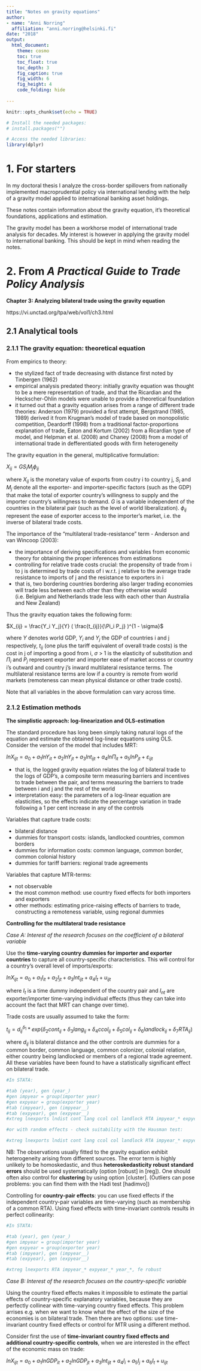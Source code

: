 ```yaml
---
title: "Notes on gravity equations"
author: 
- name: "Anni Norring"
  affiliation: "anni.norring@helsinki.fi"
date: "2018"
output:
  html_document:
    theme: cosmo
    toc: true
    toc_float: true
    toc_depth: 3
    fig_caption: true
    fig_width: 6
    fig_height: 4
    code_folding: hide
 
---
```


```r
knitr::opts_chunk$set(echo = TRUE)
```

```r
# Install the needed packages:
# install.packages("")

# Access the needed libraries:
library(dplyr)
```

# 1. For starters

In my doctoral thesis I analyze the cross-border spillovers from nationally implemented macroprudential policy via international lending with the help of a gravity model applied to international banking asset holdings. 

These notes contain information about the gravity equation, it's theoretical foundations, applications and estimation. 

The gravity model has been a workhorse model of international trade analysis for decades. My interest is however in applying the gravity model to international banking. This should be kept in mind when reading the notes.

# 2. From *A Practical Guide to Trade Policy Analysis*

**Chapter 3: Analyzing bilateral trade using the gravity equation**

https://vi.unctad.org/tpa/web/vol1/ch3.html

## 2.1 Analytical tools

### 2.1.1 The gravity equation: theoretical equation

From empirics to theory:

- the stylized fact of trade decreasing with distance first noted by Tinbergen (1962)
- empirical analysis predated theory: initially gravity equation was thought to be a mere representation of trade, and that the Ricardian and the Heckscher-Ohlin models were unable to provide a theoretical foundation
- it turned out that a gravity equation arises from a range of different trade theories: Anderson (1979) provided a first attempt, Bergstrand (1985, 1989) derived it from Krugman's model of trade based on monopolistic competition, Deardorff (1998) from a traditional factor-proportions explanation of trade, Eaton and Kortum (2002) from a Ricardian type of model, and Helpman et al. (2008) and Chaney (2008) from a model of international trade in defferentiated goods with firm heterogeneity

The gravity equation in the general, multiplicative formulation:

$X_{ij} = G S_i M_j \phi_{ij}$

where $X_{ij}$ is the monetary value of exports from coutry i to country j, $S_i$ and $M_j$ denote all the exporter- and importer-specific factors (such as the GDP) that make the total of exporter country's willingness to supply and the importer country's willingness to demand. $G$ is a variable independent of the countries in the bilateral pair (such as the level of world liberalization). $\phi_{ij}$ represent the ease of exporter access to the importer's market, i.e. the inverse of bilateral trade costs.

The importance of the "multilateral trade-resistance" term - Anderson and van Wincoop (2003):

- the importance of deriving specifications and variables from economic theory for obtaining the proper inferences from estimations
- controlling for relative trade costs crucial: the propensity of trade from i to j is determined by trade costs of i w.r.t. j relative to the average trade resistance to imports of j and the resistance to exporters in i
- that is, two bordering countries bordering also larger trading economies will trade less between each other than they otherwise would (i.e. Belgium and Netherlands trade less with each other than Australia and New Zealand)

Thus the gravity equation takes the following form:

$X_{ij} = \frac{Y_i Y_j}{Y} ( \frac{t_{ij}}{\Pi_i P_j} )^{1 - \sigma}$

where $Y$ denotes world GDP, $Y_i$ and $Y_j$ the GDP of countries i and j respectively, $t_{ij}$ (one plus
the tariff equivalent of overall trade costs) is the cost in j of importing a good from i, $\sigma$ > 1 is the
elasticity of substitution and $\Pi_i$ and $P_j$ represent exporter and importer ease of market access or
country i’s outward and country j’s inward multilateral resistance terms. The multilateral resistance terms are low if a country is remote from world markets (remoteness can mean physical distance or other trade costs). 

Note that all variables in the above formulation can vary across time. 

### 2.1.2 Estimation methods

**The simplistic approach: log-linearization and OLS-estimation**

The standard procedure has long been simply taking natural logs of the equation and estimate the obtained log-linear equations using OLS. Consider the version of the model that includes MRT:

$ln X_{ijt} = a_0 + a_1 ln Y_{it} + a_2 ln Y_{jt} + a_3 ln t_{ijt} + a_4 ln \Pi_{it} + a_5 ln P_{jt} + \varepsilon_{ijt}$

- that is, the logged gravity equation relates the log of bilateral trade to the logs of GDP's, a composite term measuring barriers and incentives to trade between the pair, and terms measuring the barriers to trade between i and j and the rest of the world
- interpretation easy: the parameters of a log-linear equation are elasticities, so the effects indicate the percentage variation in trade following a 1 per cent increase in any of the controls

Variables that capture trade costs:

- bilateral distance
- dummies for transport costs: islands, landlocked countries, common borders
- dummies for information costs: common language, common border, common colonial history
- dummies for tariff barriers: regional trade agreements

Variables that capture MTR-terms:

- not observable
- the most common method: use country fixed effects for both importers and exporters
- other methods: estimating price-raising effects of barriers to trade, constructing a remoteness variable, using regional dummies

**Controlling for the multilateral trade resistance**

*Case A: Interest of the research focuses on the coefficient of a bilateral variable*

Use the **time-varying country dummies for importer and exporter countries** to capture all country-specific characteristics. This will control for a country's overall level of imports/exports:

$ln X_{ijt} = a_0 + a_1 I_{it} + a_2 I_{jt} + a_3 ln t_{ijt} + a_4 I_{t} + u_{ijt}$

where $I_t$ is a time dummy independent of the country pair and $I_{nt}$ are exporter/importer time-varying individual effects (thus they can take into account the fact that MRT can change over time).

Trade costs are usually assumed to take the form:

$t_{ij} = d_{ij}^{\delta_1}*exp(\delta_2 cont_{ij} + \delta_3 lang_{ij} + \delta_4 ccol_{ij} + \delta_5 col_{ij} + \delta_6 landlock_{ij} + \delta_7 RTA_{ij})$

where $d_{ij}$ is bilateral distance and the other controls are dummies for a common border, common language, common colonizer, colonial relation, either country being landlocked or members of a regional trade agreement. All these variables have been found to have a statistically significant effect on bilateral trade.


```r
#In STATA:

#tab (year), gen (year_)
#gen impyear = group(importer year)
#gen expyear = group(exporter year)
#tab (impyear), gen (impyear__)
#tab (expyear), gen (expyear__)
#xtreg lnexports lndist cont lang ccol col landlock RTA impyear_* expyear_* year_*, robust

#or with random effects - check suitability with the Hausman test:

#xtreg lnexports lndist cont lang ccol col landlock RTA impyear_* expyear_* year_*, re robust

```

NB: The observations usually fitted to the gravity equation exhibit heterogeneity arising from different sources. The error term is highly unlikely to be homoskedastic, and thus **heteroskedasticity robust standard errors** should be used systematically (option [robust] in [reg]). One should often also control for **clustering** by using option [cluster]. (Outliers can pose problems: you can find them with the Hadi test [hadimvo])

Controlling for **country-pair effects**: you can use fixed effects if the independent country-pair variables are time-varying (such as membership of a common RTA). Using fixed effects with time-invariant controls results in perfect collinearity:

```r
#In STATA:

#tab (year), gen (year_)
#gen impyear = group(importer year)
#gen expyear = group(exporter year)
#tab (impyear), gen (impyear__)
#tab (expyear), gen (expyear__)

#xtreg lnexports RTA impyear_* expyear_* year_*, fe robust

```


*Case B: Interest of the research focuses on the country-specific variable*

Using the country fixed effects makes it impossible to estimate the partial effects of country-specific explanatory variables, because they are perfectly collinear with time-varying country fixed effects. This problem arrises e.g. when we want to know what the effect of the size of the economies is on bilateral trade. Then there are two options: use time-invariant country fixed effects or control for MTR using a different method. 

Consider first the use of **time-invariant country fixed effects and additional country-specific controls**, when we are interested in the effect of the economic mass on trade:

$ln X_{ijt} = a_0 + a_1 ln GDP_{it} + a_2 ln GDP_{jt} + a_3 ln t_{ijt} + a_4 I_{i} + a_5 I_{j} + a_6 I_{t} + u_{ijt}$

























